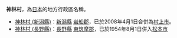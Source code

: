 {{disambig|S|Cat=三字地名消歧义}}
'''神林村 '''，為[[日本|日本]]的地方行政區名稱。

* [[神林村_(新潟縣)|神林村 (新潟縣)]]：[[新潟縣|新潟縣]] [[岩船郡|岩船郡]]，已於2008年4月1日合併為[[村上市|村上市]]。
* [[神林村_(長野縣)|神林村 (長野縣)]]：[[長野縣|長野縣]] [[東筑摩郡|東筑摩郡]]，已於1954年8月1日併入[[松本市|松本市]]
{{disambig|Cat=三字地名消歧义}}